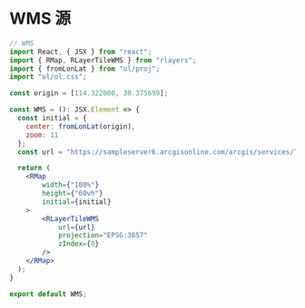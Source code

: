 
# WMS 源

<CodeBlock>
    <WMS />
</CodeBlock>

```jsx
// WMS
import React, { JSX } from "react";
import { RMap, RLayerTileWMS } from "rlayers";
import { fromLonLat } from "ol/proj";
import "ol/ol.css";

const origin = [114.322000, 30.375699];

const WMS = (): JSX.Element => {
  const initial = {
    center: fromLonLat(origin),
    zoom: 11
  };
  const url = "https://sampleserver6.arcgisonline.com/arcgis/services/Toronto/ImageServer/WMSServer?request=GetCapabilities&service=WMS";

  return (
    <RMap
        width={"100%"}
        height={"60vh"}
        initial={initial}
    >
        <RLayerTileWMS
            url={url}
            projection="EPSG:3857"
            zIndex={0}
        />
    </RMap>
  );
}

export default WMS;
```